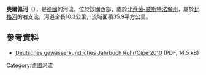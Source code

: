 {{Onesource|time=2020-08-11T04:33:28+00:00}}
{{Coord|51|1|40|N|7|50|32.5|E|display=title}}

'''奧爾佩河'''（{{lang-de|Olpe}}），是[[德國|德國]]的河流，位於該國西部，處於[[北萊茵-威斯特法倫州|北萊茵-威斯特法倫州]]，屬於[[比格河|比格河]]的右支流，河道全長10.3公里，流域面積35.9平方公里。

==參考資料==
* [http://www.talsperrenleitzentrale-ruhr.de/daten/internet/dokumente/dgj/q/dgj_2766429000100_q.pdf Deutsches gewässerkundliches Jahrbuch Ruhr/Olpe 2010] {{Wayback|url=http://www.talsperrenleitzentrale-ruhr.de/daten/internet/dokumente/dgj/q/dgj_2766429000100_q.pdf |date=20160304193212 }} (PDF, 14,5 kB)

{{Germany-geo-stub}}
[[Category:德國河流|Category:德國河流]]